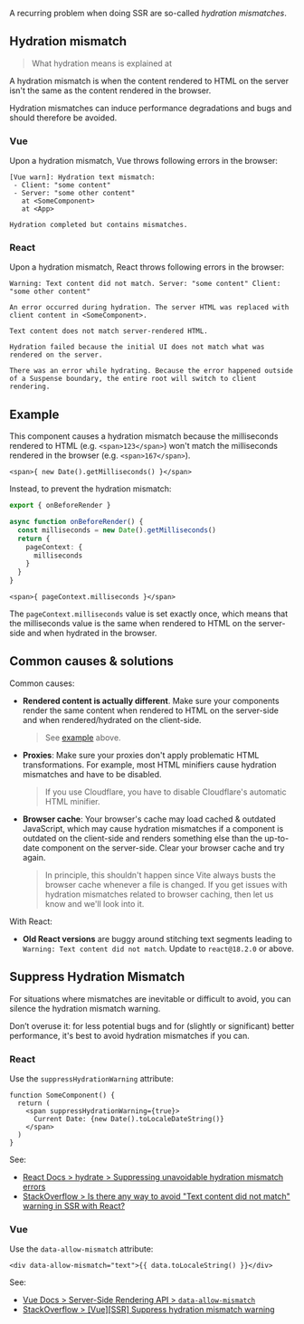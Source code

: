 
A recurring problem when doing <Link href="/ssr">SSR</Link> are so-called *hydration mismatches*.

## Hydration mismatch

> What hydration means is explained at <Link href="/hydration" />

A hydration mismatch is when the content rendered to HTML on the server isn't the same as the content rendered in the browser.

Hydration mismatches can induce performance degradations and bugs and should therefore be avoided.

### Vue

Upon a hydration mismatch, Vue throws following errors in the browser:

```
[Vue warn]: Hydration text mismatch:
 - Client: "some content"
 - Server: "some other content"
   at <SomeComponent>
   at <App>
```
```
Hydration completed but contains mismatches.
```

### React

Upon a hydration mismatch, React throws following errors in the browser:

```
Warning: Text content did not match. Server: "some content" Client: "some other content"
```
```
An error occurred during hydration. The server HTML was replaced with client content in <SomeComponent>.
```
```
Text content does not match server-rendered HTML.
```
```
Hydration failed because the initial UI does not match what was rendered on the server.
```
```
There was an error while hydrating. Because the error happened outside of a Suspense boundary, the entire root will switch to client rendering.
```


## Example

This component causes a hydration mismatch because the milliseconds rendered to HTML (e.g. `<span>123</span>`) won't match the milliseconds rendered in the browser (e.g. `<span>167</span>`).

```tsx ts-only
<span>{ new Date().getMilliseconds() }</span>
```


Instead, to prevent the hydration mismatch:

```ts ts-only
export { onBeforeRender }

async function onBeforeRender() {
  const milliseconds = new Date().getMilliseconds()
  return {
    pageContext: {
      milliseconds
    }
  }
}
```
```tsx ts-only
<span>{ pageContext.milliseconds }</span>
```

The `pageContext.milliseconds` value is set exactly once, which means that the milliseconds value is the same when rendered to HTML on the server-side and when hydrated in the browser.


## Common causes & solutions

Common causes:
 - **Rendered content is actually different**. Make sure your components render the same content when rendered to HTML on the server-side and when rendered/hydrated on the client-side.
   > See [example](#example) above.
 - **Proxies**: Make sure your proxies don't apply problematic HTML transformations. For example, most HTML minifiers cause hydration mismatches and have to be disabled.
   > If you use Cloudflare, you have to disable Cloudflare's automatic HTML minifier.
 - **Browser cache**: Your browser's cache may load cached & outdated JavaScript, which may cause hydration mismatches if a component is outdated on the client-side and renders something else than the up-to-date component on the server-side. Clear your browser cache and try again.
    > In principle, this shouldn't happen since Vite always busts the browser cache whenever a file is changed. If you get issues with hydration mismatches related to browser caching, then let us know and we'll look into it.

With React:
 - **Old React versions** are buggy around stitching text segments leading to `Warning: Text content did not match`. Update to `react@18.2.0` or above.


## Suppress Hydration Mismatch

For situations where mismatches are inevitable or difficult to avoid, you can silence the hydration mismatch warning.

<Warning>Don’t overuse it: for less potential bugs and for (slightly or significant) better performance, it's best to avoid hydration mismatches if you can.</Warning>

### React

Use the `suppressHydrationWarning` attribute:

```tsx ts-only
function SomeComponent() {
  return (
    <span suppressHydrationWarning={true}>
      Current Date: {new Date().toLocaleDateString()}
    </span>
  )
}
```

See:
- [React Docs > hydrate > Suppressing unavoidable hydration mismatch errors](https://react.dev/reference/react-dom/hydrate#suppressing-unavoidable-hydration-mismatch-errors)
- [StackOverflow > Is there any way to avoid "Text content did not match" warning in SSR with React?](https://stackoverflow.com/questions/53959948/is-there-any-way-to-avoid-text-content-did-not-match-warning-in-ssr-with-react/68438131)

### Vue

Use the `data-allow-mismatch` attribute:

```vue ts-only
<div data-allow-mismatch="text">{{ data.toLocaleString() }}</div>
```

See:
- [Vue Docs > Server-Side Rendering API > `data-allow-mismatch`](https://vuejs.org/api/ssr.html#data-allow-mismatch)
- [StackOverflow > [Vue][SSR] Suppress hydration mismatch warning](https://stackoverflow.com/questions/68438016/vuessr-suppress-hydration-mismatch-warning/68438108)
